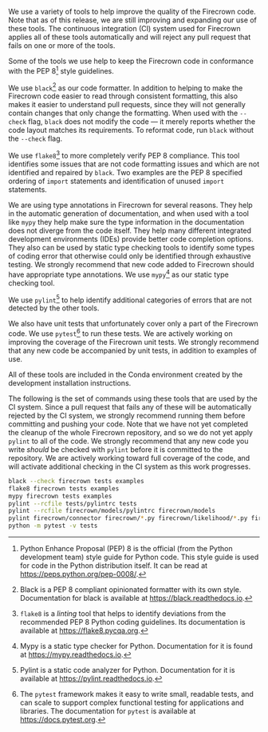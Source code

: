 We use a variety of tools to help improve the quality of the Firecrown code.
Note that as of this release, we are still improving and expanding our use of these tools.
The continuous integration (CI) system used for Firecrown applies all of these tools automatically and will reject any pull request that fails on one or more of the tools.

Some of the tools we use help to keep the Firecrown code in conformance with the PEP 8[^pep8] style guidelines.

[^pep8]: Python Enhance Proposal (PEP) 8 is the official (from the Python development team) style guide for Python code.
  This style guide is used for code in the Python distribution itself.
  It can be read at [https://peps.python.org/pep-0008/](https://peps.python.org/pep-0008/).

We use `black`[^black] as our code formatter.
In addition to helping to make the Firecrown code easier to read through consistent formatting, this also makes it easier to understand pull requests, since they will not generally contain changes that only change the formatting.
When used with the `--check` flag, `black` does not modify the code --- it merely reports whether the code layout matches its requirements.
To reformat code, run `black` without the `--check` flag.

[^black]: Black is a PEP 8 compliant opinionated formatter with its own style.
  Documentation for black is available at [https://black.readthedocs.io](https://black.readthedocs.io).

We use `flake8`[^flake8] to more completely verify PEP 8 compliance.
This tool identifies some issues that are not code formatting issues and which are not identified and repaired by `black`.
Two examples are the PEP 8 specified ordering of `import` statements and identification of unused `import` statements.

[^flake8]: `flake8` is a *linting* tool that helps to identify deviations from the recommended PEP 8 Python coding guidelines.
  Its documentation is available at [https://flake8.pycqa.org](https://flake8.pycqa.org).

We are using type annotations in Firecrown for several reasons.
They help in the automatic generation of documentation, and when used with a tool like `mypy` they help make sure the type information in the documentation does not diverge from the code itself.
They help many different integrated development environments (IDEs) provide better code completion options.
They also can be used by static type checking tools to identify some types of coding error that otherwise could only be identified through exhaustive testing.
We strongly recommend that new code added to Firecrown should have appropriate type annotations.
We use `mypy`[^mypy] as our static type checking tool.

[^mypy]: Mypy is a static type checker for Python.
  Documentation for it is found at [https://mypy.readthedocs.io](https://mypy.readthedocs.io).

We use `pylint`[^pylint] to help identify additional categories of errors that are not detected by the other tools.

[^pylint]: Pylint is a static code analyzer for Python.
  Documentation for it is available at [https://pylint.readthedocs.io](https://pylint.readthedocs.io).

We also have unit tests that unfortunately cover only a part of the Firecrown code.
We use `pytest`[^pytest] to run these tests.
We are actively working on improving the coverage of the Firecrown unit tests.
We strongly recommend that any new code be accompanied by unit tests, in addition to examples of use.

[^pytest]: The `pytest` framework makes it easy to write small, readable tests, and can scale to support complex functional testing for applications and libraries.
  The documentation for `pytest` is available at [https://docs.pytest.org](https://docs.pytest.org).

All of these tools are included in the Conda environment created by the development installation instructions.

The following is the set of commands using these tools that are used by the CI system.
Since a pull request that fails any of these will be automatically rejected by the CI system, we strongly recommend running them before committing and pushing your code.
Note that we have not yet completed the cleanup of the whole Firecrown repository, and so we do not yet apply `pylint` to all of the code.
We strongly recommend that any new code you write *should* be checked with `pylint` before it is committed to the repository.
We are actively working toward full coverage of the code, and will activate additional checking in the CI system as this work progresses.

```.bash
black --check firecrown tests examples
flake8 firecrown tests examples
mypy firecrown tests examples
pylint --rcfile tests/pylintrc tests
pylint --rcfile firecrown/models/pylintrc firecrown/models
pylint firecrown/connector firecrown/*.py firecrown/likelihood/*.py firecrown/likelihood/gauss_family/*.py
python -m pytest -v tests
```
